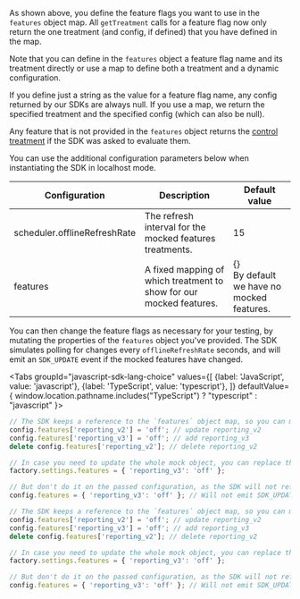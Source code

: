 
As shown above, you define the feature flags you want to use in the `features` object map. All `getTreatment` calls for a feature flag now only return the one treatment (and config, if defined) that you have defined in the map.

Note that you can define in the `features` object a feature flag name and its treatment directly or use a map to define both a treatment and a dynamic configuration.

If you define just a string as the value for a feature flag name, any config returned by our SDKs are always null. If you use a map, we return the specified treatment and the specified config (which can also be null).

Any feature that is not provided in the `features` object returns the [control treatment](https://help.split.io/hc/en-us/articles/360020528072-Control-treatment) if the SDK was asked to evaluate them.

You can use the additional configuration parameters below when instantiating the SDK in localhost mode.

| **Configuration** | **Description** | **Default value** |
| --- | --- | --- |
| scheduler.offlineRefreshRate | The refresh interval for the mocked features treatments. | 15 |
| features | A fixed mapping of which treatment to show for our mocked features. | \{\} <br />By default we have no mocked features. |

You can then change the feature flags as necessary for your testing, by mutating the properties of the `features` object you've provided. The SDK simulates polling for changes every `offlineRefreshRate` seconds, and will emit an `SDK_UPDATE` event if the mocked features have changed.

<Tabs
  groupId="javascript-sdk-lang-choice"
  values={[
    {label: 'JavaScript', value: 'javascript'},
    {label: 'TypeScript', value: 'typescript'},
  ]} defaultValue={ window.location.pathname.includes("TypeScript") ? "typescript" : "javascript" }>
  <TabItem value="javascript">

```javascript
// The SDK keeps a reference to the `features` object map, so you can mutate the object as follows to emit SDK_UPDATE events:
config.features['reporting_v2'] = 'off'; // update reporting_v2
config.features['reporting_v3'] = 'off'; // add reporting_v3
delete config.features['reporting_v2']; // delete reporting_v2

// In case you need to update the whole mock object, you can replace the internal reference from the factory:
factory.settings.features = { 'reporting_v3': 'off' };

// But don't do it on the passed configuration, as the SDK will not reference the new object:
config.features = { 'reporting_v3': 'off' }; // Will not emit SDK_UPDATE
```

  </TabItem>
  <TabItem value="typescript">

```javascript
// The SDK keeps a reference to the `features` object map, so you can mutate the object as follows to emit SDK_UPDATE events:
config.features['reporting_v2'] = 'off'; // update reporting_v2
config.features['reporting_v3'] = 'off'; // add reporting_v3
delete config.features['reporting_v2']; // delete reporting_v2

// In case you need to update the whole mock object, you can replace the internal reference from the factory:
factory.settings.features = { 'reporting_v3': 'off' };

// But don't do it on the passed configuration, as the SDK will not reference the new object:
config.features = { 'reporting_v3': 'off' }; // Will not emit SDK_UPDATE
```

  </TabItem>
</Tabs>
